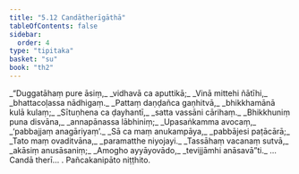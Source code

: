 ```yaml
---
title: "5.12 Candātherīgāthā"
tableOfContents: false
sidebar:
  order: 4
type: "tipitaka"
basket: "su"
book: "th2"
---
```



<DynamicBreadcrumb />

<Division number="122" book="th2">

<Paragraph number="175" type="verses" book="th2">
_“Duggatāhaṃ pure āsiṃ,_  
_vidhavā ca aputtikā;_  
_Vinā mittehi ñātīhi,_  
_bhattacoḷassa nādhigaṃ._  

</Paragraph>

</Division>
<Division number="123" book="th2">

<Paragraph number="176" type="verses" book="th2">
_Pattaṃ daṇḍañca gaṇhitvā,_  
_bhikkhamānā kulā kulaṃ;_  
_Sītuṇhena ca ḍayhantī,_  
_satta vassāni cārihaṃ._  

</Paragraph>

</Division>
<Division number="124" book="th2">

<Paragraph number="177" type="verses" book="th2">
_Bhikkhuniṃ puna disvāna,_  
_annapānassa lābhiniṃ;_  
_Upasaṅkamma avocaṃ,_  
_‘pabbajjaṃ anagāriyaṃ’._  

</Paragraph>

</Division>
<Division number="125" book="th2">

<Paragraph number="178" type="verses" book="th2">
_Sā ca maṃ anukampāya,_  
_pabbājesi paṭācārā;_  
_Tato maṃ ovaditvāna,_  
_paramatthe niyojayi._  

</Paragraph>

</Division>
<Division number="126" book="th2">

<Paragraph number="179" type="verses" book="th2">
_Tassāhaṃ vacanaṃ sutvā,_  
_akāsiṃ anusāsaniṃ;_  
_Amogho ayyāyovādo,_  
_tevijjāmhi anāsavā”ti._  


</Paragraph>
</Division>

<Paragraph number="180" type="center" book="th2">
…  Candā therī… .



</Paragraph>

<Paragraph number="181" type="center" book="th2">
Pañcakanipāto niṭṭhito.
</Paragraph>